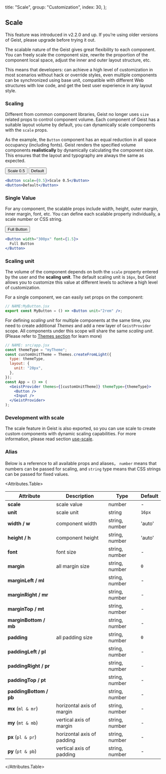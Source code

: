 
  title: "Scale",
  group: "Customization",
  index: 30,
};

## Scale

<Note type="warning">
  This feature was introduced in v2.2.0 and up. If you’re using older versions
  of Geist, please upgrade before trying it out.
</Note>

The scalable nature of the Geist gives great flexibility to each component.
You can freely scale the component size, rewrite the proportion of the component local space,
adjust the inner and outer layout structure, etc.

This means that developers: can achieve a high level of customization in most scenarios without hack or override styles,
even multiple components can be synchronized using base unit, compatible with different Web structures with low code,
and get the best user experience in any layout style.

### Scaling

Different from common component libraries, Geist no longer uses `size` related props to control component volume.
Each component of Geist has a suitable layout volume by default, you can dynamically scale components with the `scale` props.

As the example, the `Button` component has an equal reduction in all space occupancy (including fonts).
Geist renders the specified volume components **realistically** by dynamically calculating the component size.
This ensures that the layout and typography are always the same as expected.

<Display width="500px" caption="Render Button component at 0.5 scaling">
  <GridDemo>
    <Button scale={0.5}>Scale 0.5</Button>
    <Button>Default</Button>
  </GridDemo>

```jsx
<Button scale={0.5}>Scale 0.5</Button>
<Button>Default</Button>
```

</Display>

### Single Value

For any component, the scalable props include width, height, outer margin, inner margin, font, etc.
You can define each scalable property individually, a scale number or CSS string.

<Display width="500px">
  <GridDemo>
    <Button font={1.5} width="300px">Full Button</Button>
  </GridDemo>

```jsx
<Button width="300px" font={1.5}>
  Full Button
</Button>
```

</Display>

### Scaling unit

The volume of the component depends on both the `scale` property entered by the user and the **scaling unit**.
The default scaling unit is `16px`, but Geist allows you to customize this value at different levels to achieve a high level of customization.

For a single component, we can easily set props on the component:

```jsx
// NAME:MyButton.jsx
export const MyButton = () => <Button unit="2rem" />;
```

For defining _scaling unit_ for multiple components at the same time, you need to create additional _Themes_ and add a new layer of
`GeistProvider` scope. All components under this scope will share the same _scaling unit_.
(Please refer to [Themes section](/en-us/guide/themes) for learn more)

```jsx
// NAME: src/app.jsx
const themeType = "myTheme";
const customUnitTheme = Themes.createFromLight({
  type: themeType,
  layout: {
    unit: "20px",
  },
});
const App = () => (
  <GeistProvider themes={[customUnitTheme]} themeType={themeType}>
    <Button />
    <Input />
  </GeistProvider>
);
```

### Development with scale

The scale feature in Geist is also exported, so you can use scale to create custom components with dynamic scaling capabilities.
For more information, please read section [use-scale](/en-us/hooks/use-scale "use-scale").

### Alias

Below is a reference to all available props and aliases，
`number` means that numbers can be passed for scaling, and `string` type means that CSS strings can be passed for fixed values.

<Attributes.Table>

| Attribute               | Description                | Type           | Default |
| ----------------------- | -------------------------- | -------------- | ------- |
| **scale**               | scale value                | number         | -       |
| **unit**                | scale unit                 | string         | `16px`  |
| **width / w**           | component width            | string, number | 'auto'  |
| **height / h**          | component height           | string, number | 'auto'  |
| **font**                | font size                  | string, number | -       |
| **margin**              | all margin size            | string, number | `0`     |
| **marginLeft / ml**     |                            | string, number | -       |
| **marginRight / mr**    |                            | string, number | -       |
| **marginTop / mt**      |                            | string, number | -       |
| **marginBottom / mb**   |                            | string, number | -       |
| **padding**             | all padding size           | string, number | `0`     |
| **paddingLeft / pl**    |                            | string, number | -       |
| **paddingRight / pr**   |                            | string, number | -       |
| **paddingTop / pt**     |                            | string, number | -       |
| **paddingBottom / pb**  |                            | string, number | -       |
| **mx**&nbsp;(`ml & mr`) | horizontal axis of margin  | string, number | -       |
| **my**&nbsp;(`mt & mb`) | vertical axis of margin    | string, number | -       |
| **px**&nbsp;(`pl & pr`) | horizontal axis of padding | string, number | -       |
| **py**&nbsp;(`pt & pb`) | vertical axis of padding   | string, number | -       |

</Attributes.Table>

